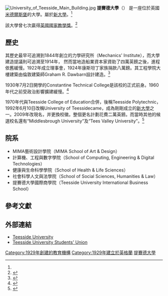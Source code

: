 {{Infobox university
|name = 提賽德大學<br />Teesside University
|image_name = Teesside University logo 2009.png
|image_size = 192px
|motto = {{lang-la|Facta non-verba}}<ref name="VisitMborough">{{cite web| title = love art and architecture| url = http://www.visitmiddlesbrough.com/dbimgs/vm_artandarchitecturetrail.pdf| page = 6| publisher = Visit Middlesbrough| format = [[Portable_Document_Format|PDF]]| accessdate = 12 May 2009| archive-url = https://web.archive.org/web/20110717220525/http://www.visitmiddlesbrough.com/dbimgs/vm_artandarchitecturetrail.pdf| archive-date = 2011-07-17| dead-url = yes}}</ref>
|mottoeng = "Deeds Not Words"<ref name="VisitMborough" />
|established = 1992年獲大學資格<br> 1930年，Constantine Technical College<ref name="TeessideHistory">{{cite web| title = History of the University| url = http://www.tees.ac.uk/sections/about/history.cfm| publisher = Teesside University| accessdate = 12 May 2009| deadurl = yes| archiveurl = https://web.archive.org/web/20090527131052/http://www.tees.ac.uk/sections/about/history.cfm| archivedate = 2009年5月27日}}</ref>
|type = [[公立大學|公立大學]]
|endowment = £334,000<ref>{{cite web| title = Governors' Report and Financial Statements for the year ended 31 July 2010| url = http://www.tees.ac.uk/docs/docrepo/Governor%20reports%20and%20financial%20statements/Governors’%20Report%20and%20Financial%20Statements%202009-10.pdf| publisher = Teesside University| format = [[Portable_Document_Format|PDF]]| date = 31 July 2010| accessdate = 24 May 2011| archive-date = 2020-10-24| archive-url = https://web.archive.org/web/20201024231904/https://www.tees.ac.uk/docs/docrepo/Governor%20reports%20and%20financial%20statements/Governors%E2%80%99%20Report%20and%20Financial%20Statements%202009-10.pdf| dead-url = no}}</ref>
|chancellor = [[湯姆·索依，索依男爵|Lord Sawyer]]<ref>{{cite web| title = Chancellor| url = http://www.tees.ac.uk/sections/about/chancellor.cfm| publisher = Teesside University| year = 2009| accessdate = 12 May 2009| deadurl = yes| archiveurl = https://web.archive.org/web/20090515094449/http://www.tees.ac.uk/sections/about/chancellor.cfm| archivedate = 2009年5月15日}}</ref>
|vice_chancellor = Professor Graham Henderson<ref name="TeessideVCExec">{{cite web| title = Vice-Chancellor's Executive| url = http://www.tees.ac.uk/sections/about/organisational_struct.cfm| publisher = Teesside University| year = 2009| accessdate = 12 May 2009| archive-url = https://web.archive.org/web/20131112175758/http://www.tees.ac.uk/sections/about/organisational_struct.cfm| archive-date = 2013-11-12| dead-url = yes}}</ref>
|city = [[米德爾斯堡|米德爾斯堡]]和[[達靈頓_(達勒姆郡)|達靈頓]]
|colours =
{{color box|#B0171F}} 紅色<br/>
{{color box|#EEEE00}} 黃色
|country = 英格蘭
|campus = 都市
|staff = 2,284<ref name="TEESSTAFFFAF">{{cite web |url=http://www.tees.ac.uk/sections/about/FactsAndFigures_3.cfm#Staff |title=Teesside University – About us – Facts and Figures – University of the Year 2009/10 |work=Teesside University Website |accessdate=24 May 2011 |deadurl=yes |archiveurl=https://web.archive.org/web/20110527140454/http://www.tees.ac.uk/sections/about/FactsAndFigures_3.cfm#Staff |archivedate=2011年5月27日 }}</ref>
|students = 28,094<ref name="TEESSTUDENTFAF">{{cite web |url=http://www.tees.ac.uk/sections/about/FactsAndFigures.cfm#StudentNumbers |title=Teesside University – About us – Facts and Figures – University of the Year 2009/10 |work=Teesside University Website |accessdate=24 May 2011 |archive-url=https://web.archive.org/web/20131112175550/http://www.tees.ac.uk/sections/about/FactsAndFigures.cfm#StudentNumbers |archive-date=2013-11-12 |dead-url=yes }}</ref>
|undergrad = 25,172<ref name="TEESSTUDENTFAF" />
|postgrad = 3,642<ref name="TEESSTUDENTFAF" />
|affiliations = [[Million+|Million+]]，[[大學聯盟|大學聯盟]]
|website = {{URL|http://www.tees.ac.uk/}}
}}

[[File:University_of_Teesside_Main_Building.jpg|thumb]]
'''提賽德大學'''（{{lang-en|Teesside University}}） 是一座位於英國[[米德爾斯堡|米德爾斯堡]]的大學。屬於[[新大學|新大學]]。<ref name="TEESSTUDENTFAF" />

該大學曾七次贏得[[英國國家教學獎|英國國家教學獎]]。<ref name="3Jul08">{{cite web |url=http://www.tees.ac.uk/sections/fulltime/teesside.cfm |title=Why Choose the University of Teesside? |work=University of Teesside Website |accessdate=3 July 2008 |deadurl=yes |archiveurl=https://web.archive.org/web/20080415060953/http://www.tees.ac.uk/sections/fulltime/teesside.cfm |archivedate=2008年4月15日 }}</ref>

==歷史==
其歷史最早可追溯到1844年創立的力學研究所（Mechanics' Institute），而大學建造提議則可追溯至1914年， 然而當地造船業資本家資助了四萬英鎊之後，進程依舊緩慢。1922年成立理事會，1924年康斯坦丁家族捐款八萬鎊。其工程學院大樓建築由倫敦建築師Graham R. Dawbarn設計建造。<ref>{{cite book|last = Lillie| first = William| authorlink = William Lillie| title = The History of Middlesbrough: An Illustration of the Evolution of English Industry| publisher = The Mayor Aldermen and Burgesses of the County Borough of Middlesbrough. Middlesbrough Corporation| year = 1968}}</ref>

1930年7月2日開學的Constantine Technical College是該校的正式前身。1960年代之前受政治影響擴建緩慢。<ref name=autogenerated1>{{cite book|last = Leonard| first = J. W.| authorlink = J. W. Leonard| title = Constantine College| publisher = Teesside Polytechnic| year = 1981}}</ref>

1970年代與Teesside College of Education合併，後稱Teesside Polytechnic，1992年6月10日改稱University of Teessidecame，成為剛剛成立的[[新大學|新大學]]之一。2009年改現名，并更換校徽。整個更名計劃花費二萬英鎊。而當時其他的候選校名還有“Middlesbrough University”及“Tees Valley University”。<ref>{{cite news|title=Inspiring success with a name change|publisher=''Evening Gazette''|date=11 May 2009|accessdate=11 May 2009}}</ref>

== 院系==
{{Infobox UK university rankings
| ARWU_N = 
| ARWU_W =
| QS_N =
| QS_W =
| THE_N = 87
| THE_W = 601-800
| LINE_1 = 0
| Complete = 98
| The_Guardian = 79
| Times/Sunday_Times = 92
| LINE_2 = 0
| TEF = Silver
}}
* MIMA藝術設計學院（MIMA School of Art & Design）
* 計算機、工程與數字學院（School of Computing, Engineering & Digital Technologies）
* 健康與生命科學學院（School of Health & Life Sciences）
* 社會科學人文與法學院（School of Social Sciences, Humanities & Law）
* 提賽德大學國際商學院（Teesside University International Business School）

==參考文獻==
{{Reflist|2}}

==外部連結==
* [http://www.tees.ac.uk/ Teesside University] {{Wayback|url=http://www.tees.ac.uk/ |date=20210111140522 }}
* [http://www.utsu.org.uk/ Teesside University Students' Union] {{Wayback|url=http://www.utsu.org.uk/ |date=20210309200228 }}

{{Universities in the United Kingdom}}
{{Coord|54.57220|N|1.23491|W|source:placeopedia|display=title}}

[[Category:1929年創建的教育機構|Category:1929年創建的教育機構]]
[[Category:1929年建立於英格蘭|Category:1929年建立於英格蘭]]
[[Category:提賽德大學|]]